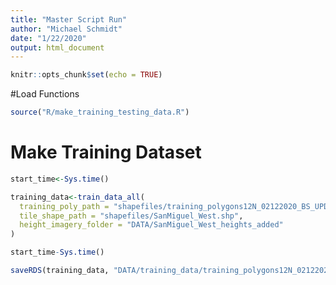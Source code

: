 ```yaml
---
title: "Master Script Run"
author: "Michael Schmidt"
date: "1/22/2020"
output: html_document
---
```


```r
knitr::opts_chunk$set(echo = TRUE)
```

#Load Functions
```r
source("R/make_training_testing_data.R")
```


# Make Training Dataset

```r

start_time<-Sys.time()

training_data<-train_data_all(
  training_poly_path = "shapefiles/training_polygons12N_02122020_BS_UPDATE.shp", 
  tile_shape_path = "shapefiles/SanMiguel_West.shp", 
  height_imagery_folder = "DATA/SanMiguel_West_heights_added"
)

start_time-Sys.time()

saveRDS(training_data, "DATA/training_data/training_polygons12N_02122020_BS_UPDATE2.rds")

```

